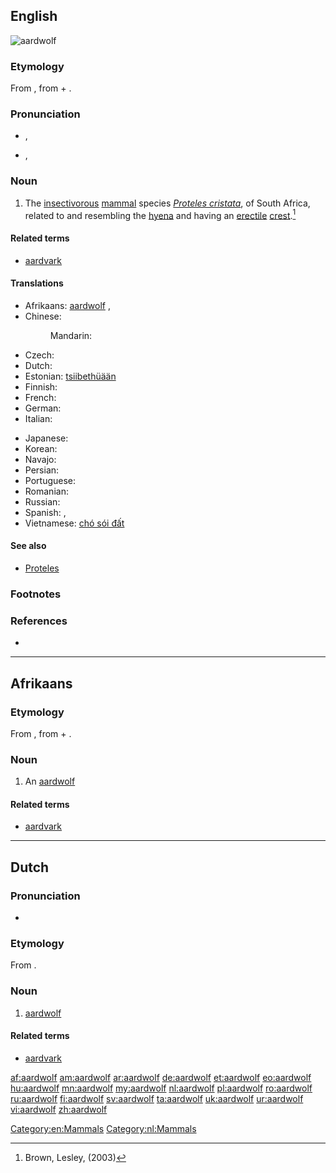 ==English==
[[Image:Aardwolf.png|thumb|aardwolf]]
{{wikipedia}}

===Etymology===
From {{etyl|af}} {{term|aarde||earth|lang=af}}, from {{etyl|dum}} {{term|aerde|lang=dum}} + {{term|wolf||wolf|lang=dum}}.
{{wikisource1911Enc|Aard-wolf}}

===Pronunciation===
{{wikisource1911Enc|Aard-vark}}
* {{a|UK}} {{IPA|/ˈɑː(ɹ)dˌwʊlf/}}, {{X-SAMPA|/":A(r\)d%wUlf/}}
* {{a|US}} {{IPA|/ˈɑɹd.ˌwʊlf/}}, {{X-SAMPA|/"Ar\d%wUlf/}}

===Noun===
{{en-noun|aardwolves}}

# The [[insectivorous]] [[mammal]] species ''[[Proteles cristata]]'', of South Africa, related to and resembling the [[hyena]] and having an [[erectile]] [[crest]].{{defdate|Mid 19<sup>th</sup> century.}}<ref name=SOED>Brown, Lesley, (2003)</ref>

====Related terms====
* [[aardvark]]

====Translations====
{{trans-top|the mammal species Proteles cristatus}}
* Afrikaans: [[#Afrikaans|aardwolf]] {{m}}, {{t+|af|erdwolf}}
* Chinese:
*: Mandarin: {{t|zh|土狼|tr=tǔláng|sc=Hani}}
* Czech: {{t-|cs|hyena cibetková|f}}
* Dutch: {{t+|nl|aardwolf|m}}
* Estonian: [[tsiibethüään]]
* Finnish: {{t+|fi|maasusi}}
* French: {{t-|fr|protèle|m}}
* German: {{t+|de|Erdwolf|m}}
* Italian: {{t-|it|protele}}
{{trans-mid}}
* Japanese: {{t-|ja|アードウルフ|tr=ādo-urufu|sc=Jpan}}
* Korean: {{t-|ko|땅늑대|tr=ttangneukdae|sc=Kore}}
* Navajo: {{tø|nv|chʼosh yighání}}
* Persian: {{t+|fa|کفتار|tr=kaftâr|xs=Persian}}
* Portuguese: {{t-|pt|lobo-da-terra|m}}
* Romanian: {{t-|ro|lupul de pământ|m}}
* Russian: {{t-|ru|земляной волк|m|tr=zemljanój volk|sc=Cyrl}}
* Spanish: {{t-|es|lobo de tierra|m}}, {{t-|es|proteles|m}}
* Vietnamese: [[chó sói đất]]
{{trans-bottom}}

====See also====
* [[Proteles]]

===Footnotes===
<references/>

===References===
* {{reference-book | last =| first = | authorlink =  | coauthors =  | editor =Brown, Lesley  | others =  | title = The Shorter Oxford English Dictionary | origdate =  | origyear = 1933| origmonth =  | url =  | format =  | accessdate =  | accessyear =  | accessmonth =  | edition = 5th | date =  | year =2003| month =  | publisher =Oxford University Press  | location =Oxford, UK | language =  | id =  | doi = | isbn =978-0-19-860575-7 | lccn = | ol = | pages =1| chapter =  | chapterurl =  | quote =}}



[[Category:en:Mammals]]

----

==Afrikaans==

===Etymology===
From {{etyl|nl|af}}, from {{term|aarde||earth, soil|lang=af}} + {{term|wolf}}.

===Noun===
{{af-noun|aardwolwe}}

# An [[#English|aardwolf]]

====Related terms====
* [[aardvark]]

----

==Dutch==

===Pronunciation===
* {{audio|Nl-aardwolf.ogg|audio}}

===Etymology===
From {{compound|aarde|t1=earth, soil|wolf|lang=nl}}.

===Noun===
{{nl-noun|m|aardwolven|aardwolfje}}

# [[#English|aardwolf]]

====Related terms====
* [[aardvark]] {{n}}

[[Category:nl:Mammals]]

[[af:aardwolf]]
[[am:aardwolf]]
[[ar:aardwolf]]
[[de:aardwolf]]
[[et:aardwolf]]
[[eo:aardwolf]]
[[hu:aardwolf]]
[[mn:aardwolf]]
[[my:aardwolf]]
[[nl:aardwolf]]
[[pl:aardwolf]]
[[ro:aardwolf]]
[[ru:aardwolf]]
[[fi:aardwolf]]
[[sv:aardwolf]]
[[ta:aardwolf]]
[[uk:aardwolf]]
[[ur:aardwolf]]
[[vi:aardwolf]]
[[zh:aardwolf]]